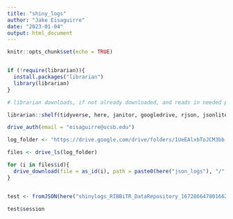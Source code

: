 ```yaml
---
title: "shiny_logs"
author: "Jake Eisaguirre"
date: "2023-01-04"
output: html_document
---
```


```r
knitr::opts_chunk$set(echo = TRUE)


if (!require(librarian)){
  install.packages("librarian")
  library(librarian)
}

# librarian downloads, if not already downloaded, and reads in needed packages

librarian::shelf(tidyverse, here, janitor, googledrive, rjson, jsonlite)

```


```r

drive_auth(email = "eisaguirre@ucsb.edu")

```

```r
log_folder <- "https://drive.google.com/drive/folders/1UeEAlxbToJCM3bb-6AW8R-L8m66oIz-M"

files <- drive_ls(log_folder)

for (i in files$id){
  drive_download(file = as_id(i), path = paste0(here("json_logs"), "/", i), overwrite = T)
}



```

```r

test <- fromJSON(here("shinylogs_RIBBiTR_DataRepository_1672866478016627000.json"), flatten = T)

test$session
```

